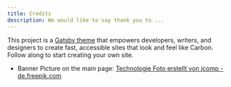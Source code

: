 ```yaml
---
title: Credits
description: We would like to say thank you to ...
---
```


<PageDescription>

This project is a
[Gatsby theme](https://www.gatsbyjs.org/docs/themes/what-are-gatsby-themes/)
that empowers developers, writers, and designers to create fast, accessible
sites that look and feel like Carbon. Follow along to start creating your own
site.

</PageDescription>

 - Banner Picture on the main page:
   <a href="https://de.freepik.com/photos/technologie">Technologie Foto erstellt von jcomp - de.freepik.com</a>